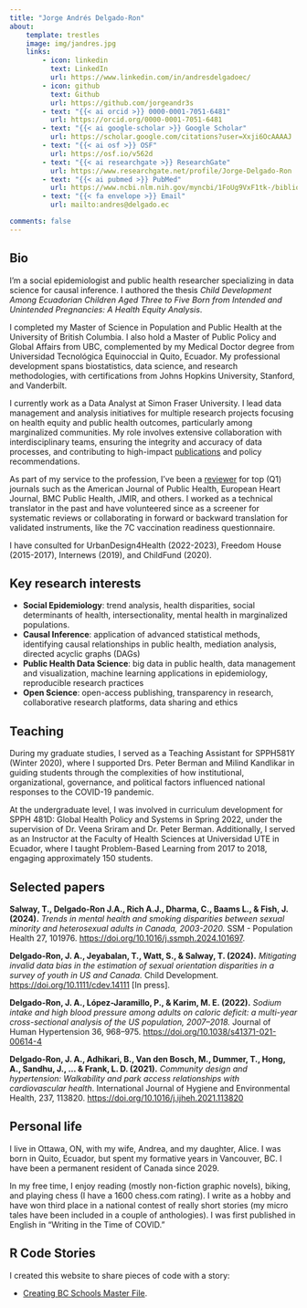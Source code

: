 ```yaml
---
title: "Jorge Andrés Delgado-Ron"
about:
    template: trestles
    image: img/jandres.jpg
    links:
        - icon: linkedin
          text: LinkedIn
          url: https://www.linkedin.com/in/andresdelgadoec/
        - icon: github
          text: Github
          url: https://github.com/jorgeandr3s
        - text: "{{< ai orcid >}} 0000-0001-7051-6481"
          url: https://orcid.org/0000-0001-7051-6481
        - text: "{{< ai google-scholar >}} Google Scholar"
          url: https://scholar.google.com/citations?user=Xxji6OcAAAAJ
        - text: "{{< ai osf >}} OSF"
          url: https://osf.io/v562d
        - text: "{{< ai researchgate >}} ResearchGate" 
          url: https://www.researchgate.net/profile/Jorge-Delgado-Ron
        - text: "{{< ai pubmed >}} PubMed" 
          url: https://www.ncbi.nlm.nih.gov/myncbi/1FoUg9VxF1tk-/bibliography/public/
        - text: "{{< fa envelope >}} Email"
          url: mailto:andres@delgado.ec

comments: false
---
```


## Bio

I’m a social epidemiologist and public health researcher specializing in data science for causal inference. I authored the thesis *Child Development Among Ecuadorian Children Aged Three to Five Born from Intended and Unintended Pregnancies: A Health Equity Analysis*.

I completed my Master of Science in Population and Public Health at the University of British Columbia. I also hold a Master of Public Policy and Global Affairs from UBC, complemented by my Medical Doctor degree from Universidad Tecnológica Equinoccial in Quito, Ecuador. My professional development spans biostatistics, data science, and research methodologies, with certifications from Johns Hopkins University, Stanford, and Vanderbilt.

I currently work as a Data Analyst at Simon Fraser University. I lead data management and analysis initiatives for multiple research projects focusing on health equity and public health outcomes, particularly among marginalized communities. My role involves extensive collaboration with interdisciplinary teams, ensuring the integrity and accuracy of data processes, and contributing to high-impact [publications](https://doctor.delgado.ec/publications/) and policy recommendations.

As part of my service to the profession, I've been a [reviewer](https://www.webofscience.com/wos/author/record/GNH-6160-2022) for top (Q1) journals such as the American Journal of Public Health, European Heart Journal, BMC Public Health, JMIR, and others. I worked as a technical translator in the past and have volunteered since as a screener for systematic reviews or collaborating in forward or backward translation for validated instruments, like the 7C vaccination readiness questionnaire.

I have consulted for UrbanDesign4Health (2022-2023), Freedom House (2015-2017), Internews (2019), and ChildFund (2020).

## Key research interests

-   **Social Epidemiology**: trend analysis, health disparities, social determinants of health, intersectionality, mental health in marginalized populations.
-   **Causal Inference**: application of advanced statistical methods, identifying causal relationships in public health, mediation analysis, directed acyclic graphs (DAGs)
-   **Public Health Data Science**: big data in public health, data management and visualization, machine learning applications in epidemiology, reproducible research practices
-   **Open Science**: open-access publishing, transparency in research, collaborative research platforms, data sharing and ethics

## Teaching

During my graduate studies, I served as a Teaching Assistant for SPPH581Y (Winter 2020), where I supported Drs. Peter Berman and Milind Kandlikar in guiding students through the complexities of how institutional, organizational, governance, and political factors influenced national responses to the COVID-19 pandemic.

At the undergraduate level, I was involved in curriculum development for SPPH 481D: Global Health Policy and Systems in Spring 2022, under the supervision of Dr. Veena Sriram and Dr. Peter Berman. Additionally, I served as an Instructor at the Faculty of Health Sciences at Universidad UTE in Ecuador, where I taught Problem-Based Learning from 2017 to 2018, engaging approximately 150 students.

## Selected papers

<i class="ai ai-open-access"></i> **Salway, T., Delgado-Ron J.A., Rich A.J., Dharma, C., Baams L., & Fish, J. (2024).** *Trends in mental health and smoking disparities between sexual minority and heterosexual adults in Canada, 2003-2020.* SSM - Population Health 27, 101976. <https://doi.org/10.1016/j.ssmph.2024.101697>.

<i class="ai ai-open-access"></i> **Delgado-Ron, J. A., Jeyabalan, T., Watt, S., & Salway, T. (2024).** *Mitigating invalid data bias in the estimation of sexual orientation disparities in a survey of youth in US and Canada.* Child Development. <https://doi.org/10.1111/cdev.14111> \[In press\].

<i class="ai ai-closed-access"></i> **Delgado-Ron, J. A., López-Jaramillo, P., & Karim, M. E. (2022).** *Sodium intake and high blood pressure among adults on caloric deficit: a multi-year cross-sectional analysis of the US population, 2007–2018.* Journal of Human Hypertension 36, 968–975. <https://doi.org/10.1038/s41371-021-00614-4>

<i class="ai ai-closed-access"></i> **Delgado-Ron, J. A., Adhikari, B., Van den Bosch, M., Dummer, T., Hong, A., Sandhu, J., ... & Frank, L. D. (2021).** *Community design and hypertension: Walkability and park access relationships with cardiovascular health*. International Journal of Hygiene and Environmental Health, 237, 113820. <https://doi.org/10.1016/j.ijheh.2021.113820>

## Personal life

I live in Ottawa, ON, with my wife, Andrea, and my daughter, Alice. I was born in Quito, Ecuador, but spent my formative years in Vancouver, BC. I have been a permanent resident of Canada since 2029.

In my free time, I enjoy reading (mostly non-fiction graphic novels), biking, and playing chess (I have a 1600 chess.com rating). I write as a hobby and have won third place in a national contest of really short stories (my micro tales have been included in a couple of anthologies). I was first published in English in "Writing in the Time of COVID."

## R Code Stories

I created this website to share pieces of code with a story:

-   [Creating BC Schools Master File](Creating_BC_schools_Master_File.html).
